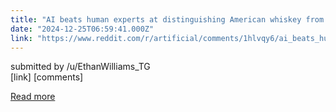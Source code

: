 ```yaml
---
title: "AI beats human experts at distinguishing American whiskey from Scotch"
date: "2024-12-25T06:59:41.000Z"
link: "https://www.reddit.com/r/artificial/comments/1hlvqy6/ai_beats_human_experts_at_distinguishing_american/"
---
```


submitted by    /u/EthanWilliams_TG  
 [link]   [comments]

[Read more](https://www.reddit.com/r/artificial/comments/1hlvqy6/ai_beats_human_experts_at_distinguishing_american/)

